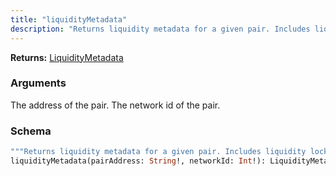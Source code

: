 ```yaml
---
title: "liquidityMetadata"
description: "Returns liquidity metadata for a given pair. Includes liquidity lock data."
---
```


**Returns:** [LiquidityMetadata](/api-reference/types#liquiditymetadata)

### Arguments

<ResponseField name="pairAddress" type="String!" required>
  The address of the pair.
</ResponseField>

<ResponseField name="networkId" type="Int!" required>
  The network id of the pair.
</ResponseField>

### Schema


```graphql 
"""Returns liquidity metadata for a given pair. Includes liquidity lock data."""
liquidityMetadata(pairAddress: String!, networkId: Int!): LiquidityMetadata
```
